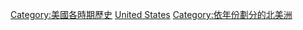 {{Commonscat|United States by year}}

[[Category:美國各時期歷史‎|Category:美國各時期歷史‎]]
[[Category:各年份各國|United States]]
[[Category:依年份劃分的北美洲|Category:依年份劃分的北美洲]]